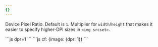 ```yaml
---
{}
---
```


Device Pixel Ratio. Default is `1`. Multiplier for `width`/`height` that makes it easier to specify higher-DPI sizes in `<img srcset>`.

<Tabs>
  <TabItem label="URL format">
    ```js
    dpr=1
    ```
  </TabItem>
  <TabItem label="Workers">
  ```js
  cf: {image: {dpr: 1}}
  ```
  </TabItem>
</Tabs>